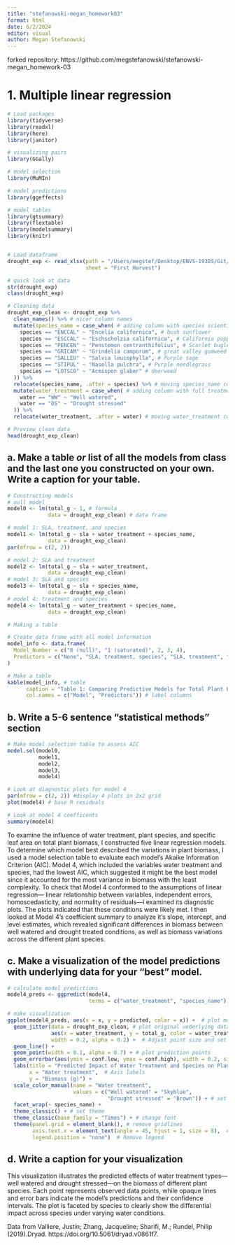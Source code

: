 ```yaml
---
title: "stefanowski-megan_homework03"
format: html
date: 6/2/2024
editor: visual
author: Megan Stefanowski
---
```


forked repository: https://github.com/megstefanowski/stefanowski-megan_homework-03

# 1. Multiple linear regression

```r
# Load packages
library(tidyverse)
library(readxl)
library(here)
library(janitor)

# visualizing pairs
library(GGally)

# model selection
library(MuMIn)

# model predictions
library(ggeffects)

# model tables
library(gtsummary)
library(flextable)
library(modelsummary)
library(knitr)


# Load dataframe
drought_exp <- read_xlsx(path = "/Users/megstef/Desktop/ENVS-193DS/Git/new-repository/stefanowski-megan_homework-03/data/Valliere_etal_EcoApps_Data.xlsx", 
                         sheet = "First Harvest")

# quick look at data 
str(drought_exp)
class(drought_exp)
```

```r
# Cleaning data
drought_exp_clean <- drought_exp %>% 
  clean_names() %>% # nicer column names
  mutate(species_name = case_when( # adding column with species scientific names
    species == "ENCCAL" ~ "Encelia californica", # bush sunflower
    species == "ESCCAL" ~ "Eschscholzia californica", # California poppy
    species == "PENCEN" ~ "Penstemon centranthifolius", # Scarlet bugler
    species == "GRICAM" ~ "Grindelia camporum", # great valley gumweed
    species == "SALLEU" ~ "Salvia leucophylla", # Purple sage
    species == "STIPUL" ~ "Nasella pulchra", # Purple needlegrass
    species == "LOTSCO" ~ "Acmispon glaber" # deerweed
  )) %>% 
  relocate(species_name, .after = species) %>% # moving species_name column after species
  mutate(water_treatment = case_when( # adding column with full treatment names
    water == "WW" ~ "Well watered",
    water == "DS" ~ "Drought stressed"
  )) %>% 
  relocate(water_treatment, .after = water) # moving water_treatment column after water

# Preview clean data
head(drought_exp_clean)
```

## a. **Make a table *or* list of all the models from class and the last one you constructed on your own. Write a caption for your table.**

```r
# Constructing models
# null model
model0 <- lm(total_g ~ 1, # formula
             data = drought_exp_clean) # data frame

# model 1: SLA, treatment, and species 
model1 <- lm(total_g ~ sla + water_treatment + species_name,
             data = drought_exp_clean)
par(mfrow = c(2, 2))

# model 2: SLA and treatment
model2 <- lm(total_g ~ sla + water_treatment,
             data = drought_exp_clean)
# model 3: SLA and species
model3 <- lm(total_g ~ sla + species_name, 
             data = drought_exp_clean)
# model 4: treatment and species 
model4 <- lm(total_g ~ water_treatment + species_name, 
             data = drought_exp_clean)
```

```r
# Making a table

# Create data frame with all model information
model_info <- data.frame(
  Model_Number = c("0 (null)", "1 (saturated)", 2, 3, 4),
  Predictors = c("None", "SLA, treatment, species", "SLA, treatment", "SLA, species", "treatment, species")
)

# Make a table 
kable(model_info, # table
      caption = "Table 1: Comparing Predictive Models for Total Plant Biomass. This table summarizes five regression models, ranging from a null model (Model 0) with no predictors to four complex models incorporating various combinations of specific leaf area (SLA), water treatment, and species. Each row lists a model by its number and details the predictors used.", # caption 
      col.names = c("Model", "Predictors")) # label columns

```

## b. Write a 5-6 sentence "statistical methods" section

```r
# Make model selection table to assess AIC 
model.sel(model0,
          model1, 
          model2, 
          model3, 
          model4)

```

```r
# Look at diagnostic plots for model 4
par(mfrow = c(2, 2)) #display 4 plots in 2x2 grid
plot(model4) # base R residuals
```

```r
# Look at model 4 coefficents 
summary(model4)
```

To examine the influence of water treatment, plant species, and specific leaf area on total plant biomass, I constructed five linear regression models. To determine which model best described the variations in plant biomass, I used a model selection table to evaluate each model's Akaike Information Criterion (AIC). Model 4, which included the variables water treatment and species, had the lowest AIC, which suggested it might be the best model since it accounted for the most variance in biomass with the least complexity. To check that Model 4 conformed to the assumptions of linear regression--- linear relationship between variables, independent errors, homoscedasticity, and normality of residuals---I examined its diagnostic plots. The plots indicated that these conditions were likely met. I then looked at Model 4's coefficient summary to analyze it's slope, intercept, and level estimates, which revealed significant differences in biomass between well watered and drought treated conditions, as well as biomass variations across the different plant species.

## c. **Make a visualization of the model predictions with underlying data for your "best" model.**

```r
# calculate model predictions
model4_preds <- ggpredict(model4, 
                          terms = c("water_treatment", "species_name"))

# make visualization
ggplot(model4_preds, aes(x = x, y = predicted, color = x)) +  # plot model predictions
  geom_jitter(data = drought_exp_clean, # plot original underlying data
              aes(x = water_treatment, y = total_g, color = water_treatment), # assign variables
              width = 0.2, alpha = 0.2) +  # Adjust point size and set alpha = 0.2 for transparency
  geom_line() +
  geom_point(width = 0.1, alpha = 0.7) + # plot prediction points
  geom_errorbar(aes(ymin = conf.low, ymax = conf.high), width = 0.2, size = 0.4) + # add error bars
  labs(title = "Predicted Impact of Water Treatment and Species on Plant Biomass", # Title
       x = "Water treatment",  # Axis labels
       y = "Biomass (g)") + 
  scale_color_manual(name = "Water treatment", 
                     values = c("Well watered" = "Skyblue",  
                                "Drought stressed" = "Brown")) + # set colors
  facet_wrap(~ species_name) +
  theme_classic() + # set theme
  theme_classic(base_family = "Times") + # change font
  theme(panel.grid = element_blank(), # remove gridlines 
        axis.text.x = element_text(angle = 45, hjust = 1, size = 8),  # Adjust x axis text size and rotate for better readability
        legend.position = "none")  # Remove legend

```

## d. Write a caption for your visualization

This visualization illustrates the predicted effects of water treatment types---well watered and drought stressed---on the biomass of different plant species. Each point represents observed data points, while opaque lines and error bars indicate the model's predictions and their confidence intervals. The plot is faceted by species to clearly show the differential impact across species under varying water conditions.

Data from Valliere, Justin; Zhang, Jacqueline; Sharifi, M.; Rundel, Philip (2019).Dryad. https://doi.org/10.5061/dryad.v0861f7.

## 

